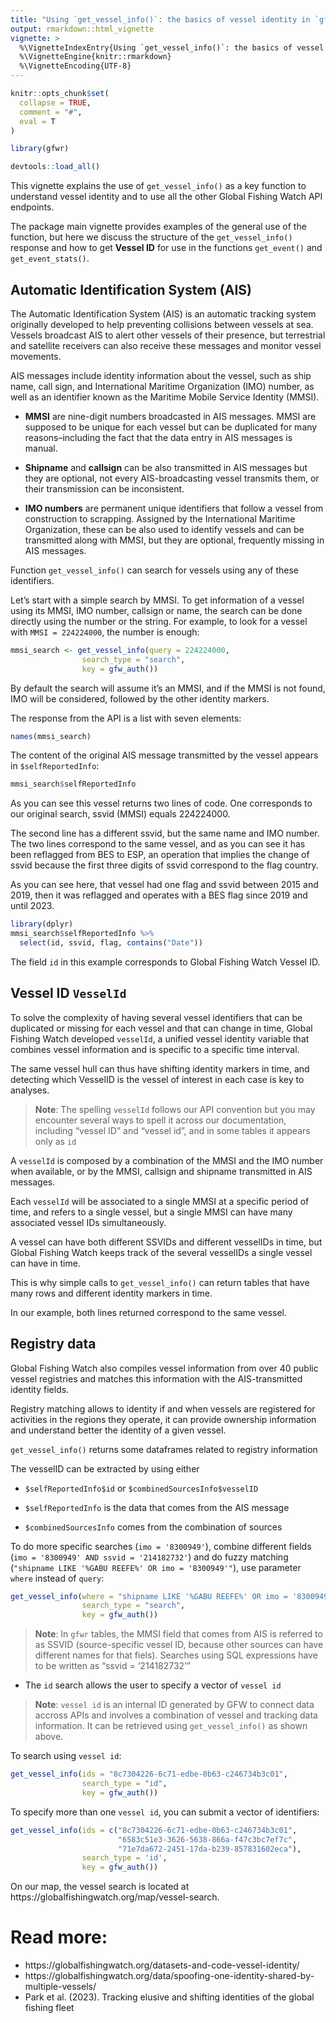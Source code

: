 ```yaml
---
title: "Using `get_vessel_info()`: the basics of vessel identity in `gfwr`"
output: rmarkdown::html_vignette
vignette: >
  %\VignetteIndexEntry{Using `get_vessel_info()`: the basics of vessel identity in `gfwr`}
  %\VignetteEngine{knitr::rmarkdown}
  %\VignetteEncoding{UTF-8}
---
```


```r
knitr::opts_chunk$set(
  collapse = TRUE,
  comment = "#",
  eval = T
)
```

```r
library(gfwr)
```

```r
devtools::load_all() 
```

This vignette explains the use of `get_vessel_info()` as a key function to understand vessel identity and to use all the other Global Fishing Watch API endpoints.

The package main vignette provides examples of the general use of the function, but here we discuss the structure of the `get_vessel_info()` response and how to get __Vessel ID__ for use in the functions `get_event()` and `get_event_stats()`. 


## Automatic Identification System (AIS) 

The Automatic Identification System (AIS) is an automatic tracking system originally developed to help preventing collisions between vessels at sea. 
Vessels broadcast AIS to  alert other vessels of their presence, but terrestrial and satellite receivers can also receive these messages and monitor vessel movements. 

AIS messages include identity information about the vessel, such as ship name, call sign, and International Maritime Organization (IMO) number, as well as an identifier known as the Maritime Mobile Service Identity (MMSI). 

- __MMSI__ are nine-digit numbers broadcasted in AIS messages. MMSI are supposed to be unique for each vessel but can be duplicated for many reasons--including the fact that the data entry in AIS messages is manual.

- __Shipname__ and __callsign__ can be also transmitted in AIS messages but they are optional, not every AIS-broadcasting vessel transmits them, or their transmission can be inconsistent.

- __IMO numbers__ are permanent unique identifiers that follow a vessel from construction to scrapping. Assigned by the International Maritime Organization, these can be also used to identify vessels and can be transmitted along with MMSI, but they are optional, frequently missing in AIS messages.

Function `get_vessel_info()` can search for vessels using any of these identifiers.

Let's start with a simple search by MMSI. To get information of a vessel using its MMSI, IMO number, callsign or name, the search can be done directly using the number or the string. For example, to look for a vessel with `MMSI = 224224000`, the number is enough:

```r
mmsi_search <- get_vessel_info(query = 224224000,
                search_type = "search",
                key = gfw_auth())
```

By default the search will assume it's an MMSI, and if the MMSI is not found, IMO will be considered, followed by the other identity markers. 


The response from the API is a list with seven elements: 

```r
names(mmsi_search)
```

The content of the original AIS message transmitted by the vessel appears in `$selfReportedInfo`:

```r
mmsi_search$selfReportedInfo
```

As you can see this vessel returns two lines of code. One corresponds to our original search, ssvid (MMSI) equals 224224000.

The second line has a different ssvid, but the same name and IMO number. The two lines correspond to the same vessel, and as you can see it has been reflagged from BES to ESP, an operation that implies the change of ssvid because the first three digits of ssvid correspond to the flag country. 

As you can see here, that vessel had one flag and ssvid between 2015 and 2019, then it was reflagged and operates with a BES flag since 2019 and until 2023.

```r
library(dplyr)
mmsi_search$selfReportedInfo %>% 
  select(id, ssvid, flag, contains("Date"))
```

The field `id` in this example corresponds to Global Fishing Watch Vessel ID.


## Vessel ID `VesselId`

To solve the complexity of having several vessel identifiers that can be duplicated or missing for each vessel and that can change in time, Global Fishing Watch developed `vesselId`, a unified vessel identity variable that combines vessel information and is specific to a specific time interval.

The same vessel hull can thus have shifting identity markers in time, and detecting which VesselID is the vessel of interest in each case is key to analyses. 
 
> **Note**:
> The spelling `vesselId` follows our API convention but you may encounter several ways to spell it across our documentation, including "vessel ID" and "vessel id", and in some tables it appears only as `id` 

A `vesselId` is composed by a combination of the MMSI and the IMO number when available, or by the MMSI, callsign and shipname transmitted in AIS messages. 

Each `vesselId` will be associated to a single MMSI at a specific period of time, and refers to a single vessel, but a single MMSI can have many associated vessel IDs simultaneously. 

A vessel can have both different SSVIDs and different vesselIDs in time, but Global Fishing Watch keeps track of the several vesselIDs a single vessel can have in time. 

This is why simple calls to `get_vessel_info()` can return tables that have many rows and different identity markers in time.

In our example, both lines returned correspond to the same vessel. 


## Registry data 

Global Fishing Watch also compiles vessel information from over 40 public vessel registries and matches this information with the AIS-transmitted identity fields. 

Registry matching allows to identity if and when vessels are registered for activities in the regions they operate, it can provide ownership information and understand better the identity of a given vessel. 

`get_vessel_info()` returns some dataframes related to registry information




The vesselID can be extracted by using either

- `$selfReportedInfo$id` or `$combinedSourcesInfo$vesselID`

- `$selfReportedInfo` is the data that comes from the AIS message

- `$combinedSourcesInfo` comes from the combination of sources



To do more specific searches (`imo = '8300949'`), combine different fields (`imo = '8300949' AND ssvid = '214182732'`) and do fuzzy matching (`"shipname LIKE '%GABU REEFE%' OR imo = '8300949'"`), use parameter `where` instead of `query`:

```r
get_vessel_info(where = "shipname LIKE '%GABU REEFE%' OR imo = '8300949'",
                search_type = "search",
                key = gfw_auth())
```

> **Note**:
> In `gfwr` tables, the MMSI field that comes from AIS is referred to as SSVID (source-specific vessel ID, because other sources can have different names for that fiels). Searches using SQL expressions have to be written as "ssvid = '214182732'"


* The `id` search allows the user to specify a vector of `vessel id`

> **Note**:
> `vessel id` is an internal ID generated by GFW to connect data accross APIs
and involves a combination of vessel and tracking data information. It can be
retrieved using `get_vessel_info()` as shown above.


To search using `vessel id`:

```r
get_vessel_info(ids = "8c7304226-6c71-edbe-0b63-c246734b3c01",
                search_type = "id",
                key = gfw_auth())
```

To specify more than one `vessel id`, you can submit a vector of identifiers:

```r
get_vessel_info(ids = c("8c7304226-6c71-edbe-0b63-c246734b3c01",
                        "6583c51e3-3626-5638-866a-f47c3bc7ef7c",
                        "71e7da672-2451-17da-b239-857831602eca"),
                search_type = 'id',
                key = gfw_auth())
```



On our map, the vessel search is located at https://globalfishingwatch.org/map/vessel-search.


# Read more:

- https://globalfishingwatch.org/datasets-and-code-vessel-identity/
- https://globalfishingwatch.org/data/spoofing-one-identity-shared-by-multiple-vessels/ 
- Park et al. (2023). Tracking elusive and shifting identities of the global fishing fleet

